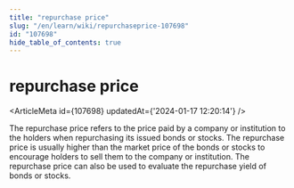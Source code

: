```yaml
---
title: "repurchase price"
slug: "/en/learn/wiki/repurchaseprice-107698"
id: "107698"
hide_table_of_contents: true
---
```



# repurchase price

<ArticleMeta id={107698} updatedAt={'2024-01-17 12:20:14'} />
<div className='border-solid border-b border-t-0 my-4 border-[var(--ifm-color-gray-300)]' />

The repurchase price refers to the price paid by a company or institution to the holders when repurchasing its issued bonds or stocks. The repurchase price is usually higher than the market price of the bonds or stocks to encourage holders to sell them to the company or institution. The repurchase price can also be used to evaluate the repurchase yield of bonds or stocks.
